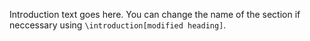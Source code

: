 \introduction

Introduction text goes here.
You can change the name of the section if neccessary using `\introduction[modified heading]`.